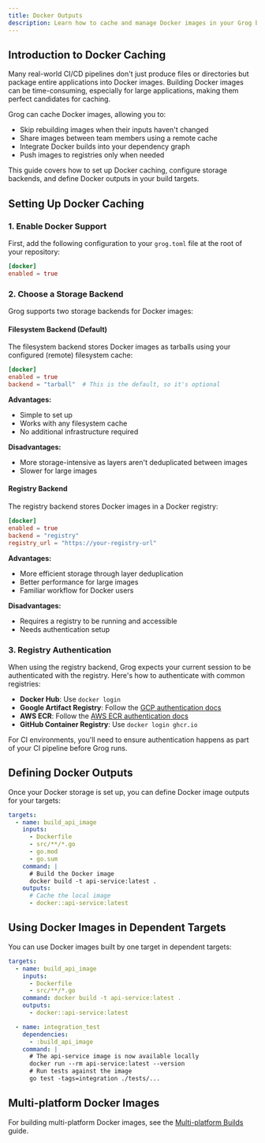 ```yaml
---
title: Docker Outputs
description: Learn how to cache and manage Docker images in your Grog build process for faster builds and deployments.
---
```



## Introduction to Docker Caching

Many real-world CI/CD pipelines don't just produce files or directories but package entire applications into Docker images. Building Docker images can be time-consuming, especially for large applications, making them perfect candidates for caching.

Grog can cache Docker images, allowing you to:

- Skip rebuilding images when their inputs haven't changed
- Share images between team members using a remote cache
- Integrate Docker builds into your dependency graph
- Push images to registries only when needed

This guide covers how to set up Docker caching, configure storage backends, and define Docker outputs in your build targets.

## Setting Up Docker Caching

### 1. Enable Docker Support

First, add the following configuration to your `grog.toml` file at the root of your repository:

```toml
[docker]
enabled = true
```

### 2. Choose a Storage Backend

Grog supports two storage backends for Docker images:

#### Filesystem Backend (Default)

The filesystem backend stores Docker images as tarballs using your configured (remote) filesystem cache:

```toml
[docker]
enabled = true
backend = "tarball"  # This is the default, so it's optional
```

**Advantages:**

- Simple to set up
- Works with any filesystem cache
- No additional infrastructure required

**Disadvantages:**

- More storage-intensive as layers aren't deduplicated between images
- Slower for large images

#### Registry Backend

The registry backend stores Docker images in a Docker registry:

```toml
[docker]
enabled = true
backend = "registry"
registry_url = "https://your-registry-url"
```

**Advantages:**

- More efficient storage through layer deduplication
- Better performance for large images
- Familiar workflow for Docker users

**Disadvantages:**

- Requires a registry to be running and accessible
- Needs authentication setup

### 3. Registry Authentication

When using the registry backend, Grog expects your current session to be authenticated with the registry. Here's how to authenticate with common registries:

- **Docker Hub**: Use `docker login`
- **Google Artifact Registry**: Follow the [GCP authentication docs](https://cloud.google.com/artifact-registry/docs/docker/authentication)
- **AWS ECR**: Follow the [AWS ECR authentication docs](https://docs.aws.amazon.com/AmazonECR/latest/userguide/registry_auth.html)
- **GitHub Container Registry**: Use `docker login ghcr.io`

<Aside>
  For CI environments, you'll need to ensure authentication happens as part of
  your CI pipeline before Grog runs.
</Aside>

## Defining Docker Outputs

Once your Docker storage is set up, you can define Docker image outputs for your targets:

```yaml
targets:
  - name: build_api_image
    inputs:
      - Dockerfile
      - src/**/*.go
      - go.mod
      - go.sum
    command: |
      # Build the Docker image
      docker build -t api-service:latest .
    outputs:
      # Cache the local image
      - docker::api-service:latest
```

## Using Docker Images in Dependent Targets

You can use Docker images built by one target in dependent targets:

```yaml
targets:
  - name: build_api_image
    inputs:
      - Dockerfile
      - src/**/*.go
    command: docker build -t api-service:latest .
    outputs:
      - docker::api-service:latest

  - name: integration_test
    dependencies:
      - :build_api_image
    command: |
      # The api-service image is now available locally
      docker run --rm api-service:latest --version
      # Run tests against the image
      go test -tags=integration ./tests/...
```

## Multi-platform Docker Images

For building multi-platform Docker images, see the [Multi-platform Builds](/guides/multi-platform-builds) guide.
